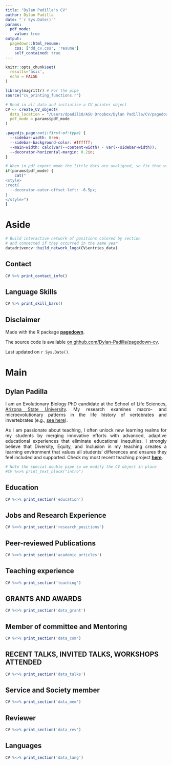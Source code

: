 ```yaml
---
title: "Dylan Padilla's CV"
author: Dylan Padilla
date: "`r Sys.Date()`"
params:
  pdf_mode:
    value: true
output:
  pagedown::html_resume:
    css: ['dd_cv.css', 'resume']
    self_contained: true
---
```


```r
knitr::opts_chunk$set(
  results='asis', 
  echo = FALSE
)

library(magrittr) # For the pipe
source("cv_printing_functions.r")

# Read in all data and initialize a CV printer object
CV <- create_CV_object(
  data_location = "/Users/dpadil10/ASU Dropbox/Dylan Padilla/CV/pagedown-cv/",  
  pdf_mode = params$pdf_mode
)

```

```css

.pagedjs_page:not(:first-of-type) {
  --sidebar-width: 0rem;
  --sidebar-background-color: #ffffff;
  --main-width: calc(var(--content-width) - var(--sidebar-width));
  --decorator-horizontal-margin: 0.2in;
}

```


```r
# When in pdf export mode the little dots are unaligned, so fix that with some conditional CSS.
if(params$pdf_mode) {
    cat("
<style>
:root{
  --decorator-outer-offset-left: -6.5px;
}
</style>")
}
```


Aside
================================================================================

```r
# Build interactive network of positions colored by section
# and connected if they occurred in the same year
datadrivencv::build_network_logo(CV$entries_data)
```


Contact {#contact}
--------------------------------------------------------------------------------

```r
CV %>% print_contact_info()
```



Language Skills {#skills}
--------------------------------------------------------------------------------

```r
CV %>% print_skill_bars()
```



Disclaimer {#disclaimer}
--------------------------------------------------------------------------------

Made with the R package [**pagedown**](https://github.com/rstudio/pagedown). 

The source code is available [on github.com/Dylan-Padilla/pagedown-cv](https://github.com/Dylan-Padilla/pagedown-cv).

Last updated on `r Sys.Date()`.



Main
================================================================================

Dylan Padilla {#title}
--------------------------------------------------------------------------------

<p align="justify">
I am an Evolutionary Biology PhD candidate at the School of Life Sciences, [Arizona State University](https://www.asu.edu/). My research examines macro- and microevolutionary patterns in the life history of vertebrates and invertebrates (e.g., [see here](https://www.dropbox.com/s/9umvsjpvn7mj2eb/Padilla%20Perez%20D.J.%20and%20Angilletta%20Jr.%2C%20M.J.%20%282022%29.%20Macroclimatic%20and%20maternal%20effects%20on%20the%20evolution%20of%20reproductive%20traits%20in%20lizards.pdf?dl=0)).
</p>
<p align="justify">
As I am passionate about teaching, I often unlock new learning realms for my students by merging innovative efforts with advanced, adaptive educational experiences that eliminate educational inequities. I strongly believe that Diversity, Equity, and Inclusion in my teaching creates a learning environment that values all students' differences and ensures they feel included and supported. Check my most recent teaching project [**here**](https://www.youtube.com/@asnamnat9152/shorts).
</p>


```r
# Note the special double pipe so we modify the CV object in place
#CV %<>% print_text_block("intro") 
```



Education {data-icon=graduation-cap data-concise=true}
--------------------------------------------------------------------------------

```r
CV %<>% print_section('education')
```



Jobs and Research Experience {data-icon=laptop}
--------------------------------------------------------------------------------

```r
CV %<>% print_section('research_positions')
```

Peer-reviewed Publications {data-icon=book}
--------------------------------------------------------------------------------

```r

CV %<>% print_section('academic_articles')

```


Teaching experience {data-icon=chalkboard-teacher}
--------------------------------------------------------------------------------

```r

CV %<>% print_section('teaching')

```

GRANTS AND AWARDS {data-icon=award}
--------------------------------------------------------------------------------

```r
CV %<>% print_section('data_grant')
```

Member of committee and Mentoring {data-icon=book-reader}
--------------------------------------------------------------------------------


```r

CV %<>% print_section('data_com')

```


RECENT TALKS, INVITED TALKS, WORKSHOPS ATTENDED {data-icon=users}
--------------------------------------------------------------------------------


```r

CV %<>% print_section('data_talks')
```

Service and Society member {data-icon=handshake}
--------------------------------------------------------------------------------


```r

CV %<>% print_section('data_mem')
```

Reviewer {data-icon=pencil}
--------------------------------------------------------------------------------


```r

CV %<>% print_section('data_rev')
```

Languages {data-icon=commenting}
--------------------------------------------------------------------------------


```r

CV %<>% print_section('data_lang')
```
